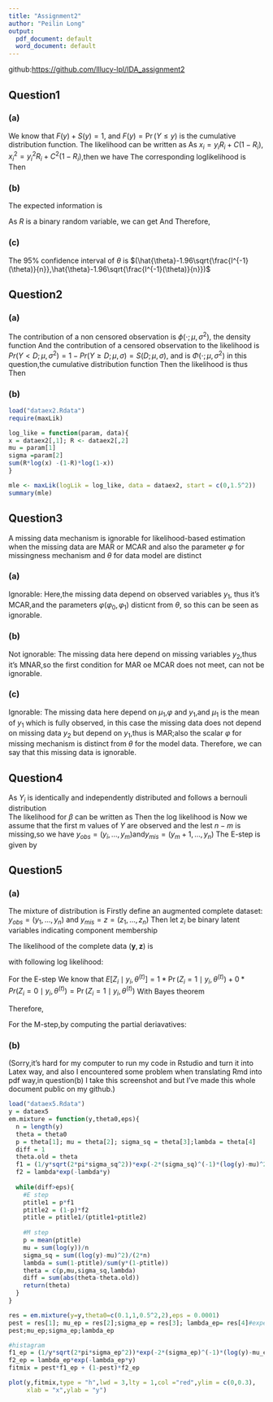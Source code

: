 ```yaml
---
title: "Assignment2"
author: "Peilin Long"
output:
  pdf_document: default
  word_document: default
---
```

github:<https://github.com/lllucy-lpl/IDA_assignment2>


## Question1
### (a)
We know that $F(y)+S(y)=1$, and $F(y)=\Pr(Y\leq y)$ is the cumulative distribution function.
\begin{equation*}
S(y)=1 - F(y)=1-(1-e^{-\frac{y^2}{2\theta}})=e^{-\frac{y^2}{2\theta}}\\
f(y)=\frac{y}{\theta}e^{-\frac{y^2}{2\theta}}
\end{equation*}
The likelihood can be written as 
\begin{align*}
L(\theta)&=\prod_{i=1}^{n}\left\{[f(y_i;\theta)]^{R_i}[S(C;\theta)]^{1-R_i}\right\}\\
&=\prod_{i=1}^{n}\left\{[\frac{y_i}{\theta} e^{-\frac{y_i^2}{2\theta}}]^{R_i}[e^{-\frac{y_i^2}{2\theta}}]^{1-R_i}\right\}\\
&=\theta^{-\sum_{i=1}^{n} R_i}\prod_{I=1}^{n}y_i e^{-\frac{1}{2\theta}\sum_{i=1}^{n} y_i^2 R_i}e^{-\frac{1}{2\theta}\sum_{i=1}^{n}C^2(1-R_i)}\\
&=\theta^{-\sum_{i=1}^{n} R_i}e^{-\frac{1}{2\theta}\sum_{i=1}^{n}y_i^2R_i+C^2(1-R_i)},
\end{align*}
As $x_i=y_iR_i +C(1-R_i)$, $x_i^2=y_i^2R_i +C^2(1-R_i)$,then we have
\begin{equation*}
L(\theta)=\theta^{-\sum_{i=1}^{n} R_i}\prod_{i=1}^{n}y_i e^{-\frac{1}{2\theta}\sum_{i=1}^{n}x_i^2}.
\end{equation*}
The corresponding loglikelihood is
\begin{equation*}
\log L(\theta)=-\sum_{i=1}^{n}R_i\log\theta+\sum_{i=1}^{n}y_i-\frac{1}{2\theta}\sum_{i=1}^{n}x_i^2.
\end{equation*}
Then
\begin{equation*}
\frac{\text{d}}{\text{d}\theta}\log L(\theta)=\frac{-\sum_{i=1}^{n}R_i}{\theta}+
\frac{\sum_{i=1}^{n}x_i^2}{2\theta^2}=0,\\
2\theta\sum_{i=1}^{n}R_i=\sum_{i=1}^{n}x_i^2,\\
\hat{\theta} = \frac{\sum_{i=1}^{n}x_i^2}{2\sum_{i=1}^{n}R_i}
\end{equation*}

### (b)
\begin{equation*}
\frac{\text{d}^2}{\text{d}\theta^2}\log L(\theta)=-\frac{\sum_{i=1}^{n}R_i}{\theta^2}--\frac{\sum_{i=1}^{n}X_i^2}{\theta^3}.
\end{equation*}

The expected information is
\begin{equation*}
I(\theta)=-E\left(\frac{\sum_{i=1}^{n}R_i}{\theta^2}-\frac{\sum_{i=1}^{n}X_i^2}{\theta^3}\right)=-\frac{n}{\theta^2}E(R)+\frac{n}{\theta^3}E(X^2)).
\end{equation*}

As $R$ is a binary random variable, we can get 
\begin{align*}
E(R)&=1\times\Pr(R=1)+0\times\Pr(R=0)\\
&=\Pr(R=1)\\
&=\Pr(Y\leq C)\\
&=F(C;\theta)\\
&=1-e^{-\frac{C^2}{2\theta}}.
\end{align*}
And 
\begin{align*}
E(X^2)&=\int_{0}^{C}y^2f(y;\theta)\text{d}y+\int_{C}^{\infty}C^2f(y;\theta) \text{d}y\\
&=-C^2e^\frac{-C^2}{2\theta}+2\theta(1-e^\frac{-C^2}{2\theta})+C^2\int_{C}^{\infty}f(y;\theta) \text{d}y\\
&=-C^2e^\frac{-C^2}{2\theta}+2\theta(1-e^\frac{-C^2}{2\theta})+C^2e^\frac{-C^2}{2\theta}\\
&=2\theta(1-e^\frac{-C^2}{2\theta}).
\end{align*}
Therefore,
\begin{equation*}
I(\theta)=-\frac{n(1-e^{-\frac{-C^2}{2\theta}})}{\theta^2}+ \frac{n2\theta(1-e^{-\frac{-C^2}{2\theta}})}{\theta^3}\\
I(\theta)=\frac{n(1-e^{-\frac{-C^2}{2\theta}})}{\theta^2}
\end{equation*}

### (c)
The 95% confidence interval of $\theta$ is $(\hat{\theta}-1.96\sqrt{\frac{I^{-1}(\theta)}{n}},\hat{\theta}-1.96\sqrt{\frac{I^{-1}(\theta)}{n}})$


## Question2
### (a)
The contribution of a non censored observation is $\phi(\cdot;\mu,\sigma^2)$, the density function
And the contribution of a censored observation to the likelihood is $Pr(Y < D;\mu,\sigma^2) = 1 - Pr(Y\ge D;\mu,\sigma)= S(D;\mu,\sigma)$, and is $\Phi(\cdot;\mu,\sigma^2)$ in this question,the cumulative distribution function
Then the likelihood is thus 
\begin{align*}
L(\mu,\sigma^2|\boldsymbol{x,r})&=\prod_{i=1}^{n}\left\{[f(y_i;\theta)]^{r_i}[S(C;\theta)]^{1-r_i}\right\}\\
&=\prod_{i=1}^{n}\left\{[\phi(X_i;\mu,\sigma^2)^{r_i}[\Phi(X_i;\mu,\sigma^2)\right\}
\end{align*}
Then 
\begin{align*}
\log L(\mu,\sigma^2|\boldsymbol{x,r})&=\log \prod_{i=1}^{n}\left\{[f(y_i;\theta)]^{r_i}[S(C;\theta)]^{1-r_i}\right\}\\
&=\sum_{i=1}^{n}\left\{r_i\log \phi(X_i;\mu,\sigma^2)+(1-r_i)\ log\Phi(X_i;\mu,\sigma^2)\right\}
\end{align*}

### (b)
```r
load("dataex2.Rdata")
require(maxLik)

log_like = function(param, data){
x = dataex2[,1]; R <- dataex2[,2]
mu = param[1]
sigma =param[2]
sum(R*log(x) -(1-R)*log(1-x))
}

mle <- maxLik(logLik = log_like, data = dataex2, start = c(0,1.5^2))
summary(mle)
```





## Question3
A missing data mechanism is ignorable for likelihood-based estimation when the missing data are MAR or MCAR and also the parameter $\varphi$ for missingness mechanism and $\theta$ for data model are distinct

### (a)
Ignorable:
Here,the missing data depend on observed variables $y_1$, thus it's MCAR,and the parameters $\varphi(\varphi_0,\varphi_1)$ disticnt from $\theta$, so this can be seen as ignorable.

### (b)
Not ignorable:
The missing data here depend on missing variables $y_2$,thus it's MNAR,so the first condition for MAR oe MCAR does not meet, can not be ignorable.

### (c)
Ignorable:
The missing data here depend on $\mu_1$,$\varphi$ and $y_1$,and $\mu_1$ is the mean of $y_1$ which is fully observed, in this case the missing data does not depend on missing data $y_2$ but depend on $y_1$,thus is MAR;also the scalar $\varphi$ for missing mechanism is distinct from $\theta$ for the model data. Therefore, we can say that this missing data is ignorable.



## Question4
As $Y_i$ is identically and independently distributed and follows a bernouli distribution  
The likelihood for $\beta$ can be written as 
\begin{align*}
L(\boldsymbol{\beta})&=\prod_{i=1}^{n}\{p_i(\boldsymbol{\beta})^{y_i}[1-p_i(\boldsymbol{\beta})]^{1-y_i}\}\\
&=\prod_{i=1}^{n}\left\{\left(\frac{e^{\beta_0+x_i\beta_1}}{1+e^{\beta_0+x_i\beta_1}}\right)^{y_i}\left(\frac{1}{1+e^{\beta_0+x_i\beta_1}}\right)^{1-y_i}\right\}.
\end{align*}
Then the log likelihood is 
\begin{align*}
\log L(\boldsymbol{\beta})&=\sum_{i=1}^{n}\left\{y_i\log\left(\frac{e^{\beta_0+x_i\beta_1}}{1+e^{\beta_0+x_i\beta_1}}\right)+(1-y_i)\log\left(\frac{1}{1+e^{\beta_0+x_i\beta_1}}\right)\right\}\\
&=\sum_{i=1}^{n}\{y_i(\beta_0+x_i\beta_1)-\log(1+e^{\beta_0+x_i\beta_1})\}.
\end{align*}
Now we assume that the first m values of $Y$ are observed and the lest $n-m$ is missing,so we have
$y_{obs}=(y_i,...,y_m)$and$y_{mis}=(y_m+1,...,y_n)$
The E-step is given by 
\begin{align*}
Q(\theta\mid\theta^{(t)})&=E_{y_{mis}}\sum_{i=1}^{n}\{y_i(\beta_0+x_i\beta_1)-\log(1+e^{\beta_0+x_i\beta_1})\mid{}y_{obs},\theta^{(t)}\}\\
&=\sum_{i=1}^{m}y_i(\beta_0+x_i\beta_1)-\sum_{i=1}^{m}\{\log(1+e^{\beta_0+x_i\beta_1})\}+E_{y_{mis}}\sum_{i=m+1}^{n}\{y_i(\beta_0+x_i\beta_1)\mid{}y_{obs},\theta^{(t)}\}\\
\end{align*}



## Question5
### (a)
The mixture of distribution is 
\begin{equation*}
f(y)=p \frac{1}{y\sqrt{2\pi\sigma^2}}e^{-\frac{1}{2\sigma^2}(log{y}-\mu)^2}+(1-p)\lambda e^{-\lambda y},\qquad 0\leq p \leq 1, \lambda>0,\sigma>0\qquad \theta=(p,\lambda,\mu,\sigma^2).
\end{equation*}
Firstly define an augmented complete dataset:
$y_{obs}=(y_1,...,y_n)$ and $y_{mis}=z=(z_1,...,z_n)$ 
Then let $z_i$ be binary latent variables indicating component membership
\begin{equation*}
z_i=\begin{cases} 1, &\mbox{ if }  y_i \text{ belongs to the first component},\\0, &\mbox{ if } y_i \text{ belongs to the second component.} \end{cases}
\end{equation*}

The likelihood of the complete data $(\mathbf{y},\mathbf{z})$ is
\begin{equation*}
L(\theta; \mathbf{y},\mathbf{z})=\prod_{i=1}^{n}\left\{\left[p \frac{1}{y\sqrt{2\pi\sigma^2}}e^{-\frac{1}{2\sigma^2}(log{y}-\mu)^2}\right]^{z_i}\left[(1-p)\lambda e^{-\lambda y}\right]^{1-z_i}\right\},
\end{equation*}

with following log likelihood:
\begin{align*}
log L(\theta; \mathbf{y},\mathbf{z})&=\log \prod_{i=1}^{n}\left\{\left[p \frac{1}{y\sqrt{2\pi\sigma^2}}e^{-\frac{1}{2\sigma^2}(log{y}-\mu)^2}\right]^{z_i}\left[(1-p)\lambda e^{-\lambda y}\right]^{1-z_i}\right\}\\
&=\sum_{i=1}^{n}z_i\{\log p-\log y_i -\frac{1}{2} \log 2\pi\sigma^2-\frac{1}{2\sigma^2}(\log{y_i}-\mu)^2\}\\ &+\sum_{i=1}^{n}(1-z_i)\{\log (1-p)+\log\lambda-\lambda y_i\}
\end{align*}

For the E-step 
\begin{align*}
Q(\theta\mid\theta^{(t)})&=E_{Z}\left[\log L(\theta;  \mathbf{y},\mathbf{z})\mid  \mathbf{y},\theta^{(t)}\right]\\
&=\sum_{i=1}^{n}E[Z_i\mid y_i,\theta^{(t)}]\{\log p-\log y_i -\frac{1}{2} \log 2\pi\sigma^2-\frac{1}{2\sigma^2}(\log{y_i}-\mu)^2\}\\
&+\sum_{i=1}^{n}(1-E[Z_i\mid y_i,\theta^{(t)}])\{\log (1-p)+\log\lambda-\lambda y_i\}.
\end{align*}
We know that $E[Z_i\mid y_i,\theta^{(t)}]=1 *\Pr(Z_i=1\mid y_i,\theta^{(t)})+0*Pr(Z_i=0\mid y_i,\theta^{(t)})=\Pr(Z_i=1\mid y_i,\theta^{(t)})$
With Bayes theorem 
\begin{equation*}
E[Z_i\mid y_i,\theta^{(t)}]=\Pr(Z_i=1\mid y_i,\theta^{(t)})=\frac{p^{(t)}\frac{1}{y_i\sqrt{2\pi\sigma^{(t)}{2}}}e^{-\frac{1}{2\sigma^{(t)}{2}}(\log{y_i}-\mu^{(t)})^2}}{p^{(t)}\frac{1}{y_i\sqrt{2\pi\sigma^{(t)}{2}}}e^{-\frac{1}{2\sigma^{(t)}{2}}(\log{y_i}-\mu^{(t)})^2}+(1-p^{(t)})\lambda^{(t)} e^{-\lambda^{(t)}y_i}}=\tilde{p}_i^{(t)},\quad i=1,\ldots,n.
\end{equation*}

Therefore,
\begin{align*}
Q(\theta\mid\theta^{(t)})&=\sum_{i=1}^{n}\tilde{p}_i^{(t)}\{\log p-\log y_i -\frac{1}{2} \log 2\pi\sigma^2-\frac{1}{2\sigma^2}(\log{y_i}-\mu)^2\}\\
&+\sum_{i=1}^{n}(1-\tilde{p}_i^{(t)})\{\log (1-p)+\log\lambda-\lambda y_i\}.
\end{align*}

For the M-step,by computing the partial deriavatives:
\begin{align*}
&\frac{\partial}{\partial p}Q(\theta\mid\theta^{(t)})=0\Rightarrow p^{(t+1)}=\frac{1}{n}\sum_{i=1}^{n}\tilde{p}_i^{(t)},\\
&\frac{\partial}{\partial \mu}Q(\theta\mid\theta^{(t)})=0\Rightarrow \mu^{(t+1)}=\frac{\sum_{i=1}^{n}\log y_i}{n},\\
&\frac{\partial}{\partial \sigma^2}Q(\theta\mid\theta^{(t)})=0\Rightarrow \sigma^{(t+1)}{2}=\frac{1}{2n}{\sum_{i=1}^{n}(\log{y_i}-\mu)^2},\\
&\frac{\partial}{\partial \lambda}Q(\theta\mid\theta^{(t)})=0\Rightarrow \lambda^{(t+1)}=\frac{\sum_{i=1}^{n}(1-\tilde{p}_i^{(t)})}{\sum_{i=1}^{n}(1-\tilde{p}_i^{(t)})y_i}.
\end{align*}



### (b)
(Sorry,it's hard for my computer to run my code in Rstudio and turn it into Latex way, and also I encountered some problem when translating Rmd into pdf way,in question(b) I take this screenshot and but I've made this whole document public on my github.)

```r
load("dataex5.Rdata")
y = dataex5
em.mixture = function(y,theta0,eps){
  n = length(y)
  theta = theta0
  p = theta[1]; mu = theta[2]; sigma_sq = theta[3];lambda = theta[4]
  diff = 1
  theta.old = theta
  f1 = (1/y*sqrt(2*pi*sigma_sq^2))*exp(-2*(sigma_sq)^(-1)*(log(y)-mu)^2)
  f2 = lambda*exp(-lambda*y)
  
  while(diff>eps){
    #E step
    ptitle1 = p*f1
    ptitle2 = (1-p)*f2
    ptitle = ptitle1/(ptitle1+ptitle2)
    
    #M step
    p = mean(ptitle)
    mu = sum(log(y))/n
    sigma_sq = sum((log(y)-mu)^2)/(2*n)
    lambda = sum(1-ptitle)/sum(y*(1-ptitle))
    theta = c(p,mu,sigma_sq,lambda)
    diff = sum(abs(theta-theta.old))
    return(theta)
  }
}

res = em.mixture(y=y,theta0=c(0.1,1,0.5^2,2),eps = 0.0001)
pest = res[1]; mu_ep = res[2];sigma_ep = res[3]; lambda_ep= res[4]#expected value
pest;mu_ep;sigma_ep;lambda_ep

#histagram
f1_ep = (1/y*sqrt(2*pi*sigma_ep^2))*exp(-2*(sigma_ep)^(-1)*(log(y)-mu_ep)^2)
f2_ep = lambda_ep*exp(-lambda_ep*y)
fitmix = pest*f1_ep + (1-pest)*f2_ep

plot(y,fitmix,type = "h",lwd = 3,lty = 1,col ="red",ylim = c(0,0.3),
     xlab = "x",ylab = "y")

```

